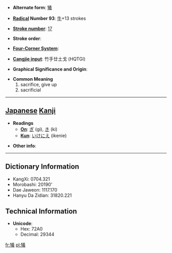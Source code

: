 * '''Alternate form''': [[犧]]

* '''[[Wiktionary:Chinese radical index| Radical]] Number 93''': [[Wiktionary:Chinese radical index 牛|牛]]+13 strokes

* '''[[Wiktionary:Chinese total strokes index|Stroke number]]''': [[Wiktionary:Chinese total strokes index 17|17]]

* '''Stroke order''': 

* '''[[Wiktionary:Chinese four corner index|Four-Corner System]]''': 

* '''[[Wiktionary:Chinese Cangjie index|Cangjie input]]''': 竹手廿土戈 (HQTGI)

* '''Graphical Significance and Origin''': 

* '''Common Meaning'''
*#sacrifice, give up
*# sacrificial


----

== [[Japanese]] [[Kanji]] ==

* '''Readings'''
** '''[[On]]''': [[ぎ]] (gi), [[き]] (ki)
** '''[[Kun]]''': [[いけにえ]] (ikenie)

* '''Other info''':  

----

== Dictionary Information ==

* KangXi: 0704.321
* Morobashi: 20190'
* Dae Jaweon: 1117.170
* Hanyu Da Zidian: 31820.221

== Technical Information ==

* '''Unicode''':
** Hex: 72A0
** Decimal: 29344

[[fr:犠]]
[[pl:犠]]